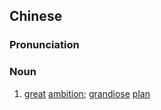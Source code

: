==Chinese==
{{zh-forms|s=雄图}}

===Pronunciation===
{{zh-pron
|m=xióngtú
|c=hung4 tou4
|mn=qz,xm,zz:hiông-tô͘
|cat=n
}}

===Noun===
{{zh-noun}}

# [[great]] [[ambition]]; [[grandiose]] [[plan]]